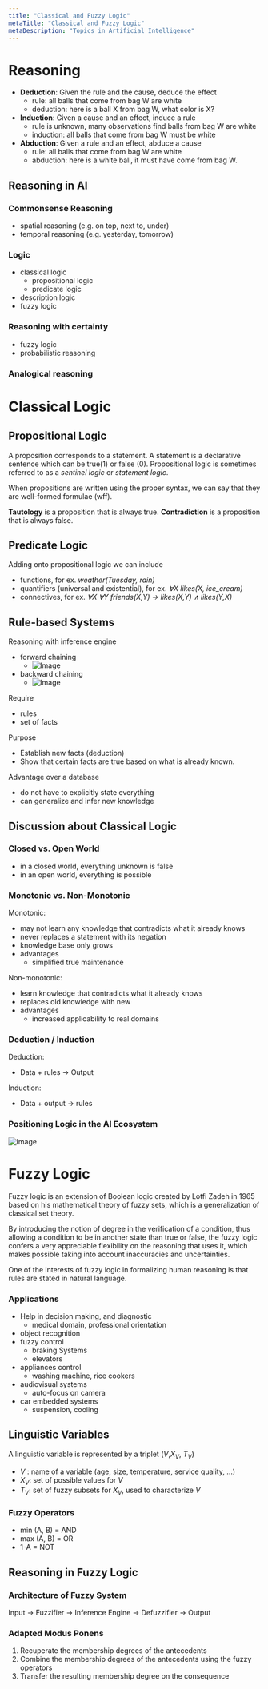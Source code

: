 ```yaml
---
title: "Classical and Fuzzy Logic"
metaTitle: "Classical and Fuzzy Logic"
metaDescription: "Topics in Artificial Intelligence"
---
```


<link
  rel="stylesheet"
  href="https://cdn.jsdelivr.net/npm/katex@0.11.0/dist/katex.min.css"
  integrity="sha384-BdGj8xC2eZkQaxoQ8nSLefg4AV4/AwB3Fj+8SUSo7pnKP6Eoy18liIKTPn9oBYNG"
  crossOrigin="anonymous"
/>

# Reasoning

- **Deduction**: Given the rule and the cause, deduce the effect
    - rule: all balls that come from bag W are white
    - deduction: here is a ball X from bag W, what color is X?
- **Induction**: Given a cause and an effect, induce a rule
    - rule is unknown, many observations find balls from bag W are white
    - induction: all balls that come from bag W must be white
- **Abduction**: Given a rule and an effect, abduce a cause
    - rule: all balls that come from bag W are white
    - abduction: here is a white ball, it must have come from bag W.

## Reasoning in AI

### Commonsense Reasoning 
- spatial reasoning (e.g. on top, next to, under)
- temporal reasoning (e.g. yesterday, tomorrow)

### Logic
- classical logic 
    - propositional logic
    - predicate logic
- description logic
- fuzzy logic

### Reasoning with certainty
- fuzzy logic
- probabilistic reasoning

### Analogical reasoning

# Classical Logic

## Propositional Logic

A proposition corresponds to a statement. A statement is a declarative sentence which can be true(1) or false (0). Propositional logic is sometimes referred to as a *sentinel logic* or *statement logic*.

When propositions are written using the proper syntax, we can say that they are well-formed formulae (wff).

**Tautology** is a proposition that is always true. **Contradiction** is a proposition that is always false.

## Predicate Logic

Adding onto propositional logic we can include 
- functions, for ex. *weather(Tuesday, rain)*
- quantifiers (universal and existential), for ex. *$\forall$X likes(X, ice_cream)*
- connectives, for ex. *∀X ∀Y friends(X,Y) → likes(X,Y) ∧ likes(Y,X)*

## Rule-based Systems

Reasoning with inference engine
- forward chaining
    - ![Image](https://www.tutorialspoint.com/artificial_intelligence/images/forward_chaining.jpg)
- backward chaining
    - ![Image](https://qph.fs.quoracdn.net/main-qimg-72fa83318b4bf6238b5a0da493a56277)

Require
- rules
- set of facts

Purpose
- Establish new facts (deduction)
- Show that certain facts are true based on what is already known.

Advantage over a database
- do not have to explicitly state everything
- can generalize and infer new knowledge

## Discussion about Classical Logic

### Closed vs. Open World
- in a closed world, everything unknown is false
- in an open world, everything is possible

### Monotonic vs. Non-Monotonic

Monotonic:
- may not learn any knowledge that contradicts what it already knows
- never replaces a statement with its negation
- knowledge base only grows
- advantages
    - simplified true maintenance

Non-monotonic:
- learn knowledge that contradicts what it already knows
- replaces old knowledge with new
- advantages
    - increased applicability to real domains

### Deduction / Induction

Deduction:
- Data + rules -> Output

Induction:
- Data + output -> rules

### Positioning Logic in the AI Ecosystem
![Image](https://www.inrule.com/wp-content/uploads/2017/10/ml-and-rules-blog_spectrum-714x333.jpg)


# Fuzzy Logic

Fuzzy logic is an extension of Boolean logic created by Lotfi Zadeh in 1965 based on his mathematical theory of fuzzy sets, which is a generalization of classical set theory.

By introducing the notion of degree in the verification of a condition, thus allowing a condition to be in another state than true or false, the fuzzy logic confers a very appreciable flexibility on the reasoning that uses it, which makes possible taking into account inaccuracies and
uncertainties.

One of the interests of fuzzy logic in formalizing human reasoning is that rules are stated in natural language. 

### Applications

- Help in decision making, and diagnostic
    - medical domain, professional orientation
- object recognition
- fuzzy control
    - braking Systems
    - elevators
- appliances control
    - washing machine, rice cookers
- audiovisual systems
    - auto-focus on camera
- car embedded systems
    - suspension, cooling

## Linguistic Variables

A linguistic variable is represented by a triplet ($V$,$X_V$, $T_V$)
- $V$ : name of a variable (age, size, temperature, service quality, ...)
- $X_V$: set of possible values for $V$
- $T_V$: set of fuzzy subsets for $X_V$, used to characterize $V$

### Fuzzy Operators
- min (A, B) = AND
- max (A, B) = OR
- 1-A = NOT

## Reasoning in Fuzzy Logic

### Architecture of Fuzzy System

Input -> Fuzzifier -> Inference Engine -> Defuzzifier -> Output

### Adapted Modus Ponens

1. Recuperate the membership degrees of the antecedents
2. Combine the membership degrees of the antecedents using the fuzzy operators
3. Transfer the resulting membership degree on the consequence